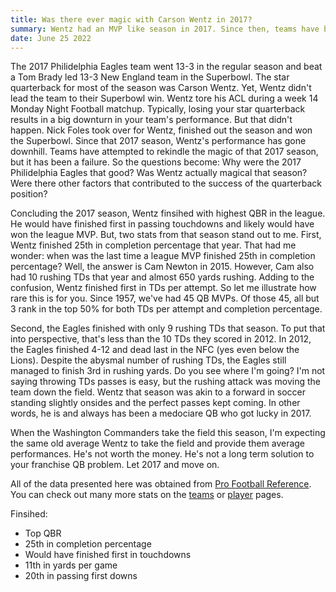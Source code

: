 ```yaml
---
title: Was there ever magic with Carson Wentz in 2017?
summary: Wentz had an MVP like season in 2017. Since then, teams have been trying unsuccessfully to rekindle that magic. Was there magic in the first place or were there other factors that lead to 2017 Philidelphia Eagles?
date: June 25 2022
---
```


The 2017 Philidelphia Eagles team went 13-3 in the regular season and beat a Tom Brady led 13-3 New England team in the Superbowl. The star quarterback for most of the season was Carson Wentz. Yet, Wentz didn't lead the team to their Superbowl win. Wentz tore his ACL during a week 14 Monday Night Football matchup. Typically, losing your star quarterback results in a big downturn in your team's performance. But that didn't happen. Nick Foles took over for Wentz, finished out the season and won the Superbowl. Since that 2017 season, Wentz's performance has gone downhill. Teams have attempted to rekindle the magic of that 2017 season, but it has been a failure. So the questions become: Why were the 2017 Philidelphia Eagles that good? Was Wentz actually magical that season? Were there other factors that contributed to the success of the quarterback position?

Concluding the 2017 season, Wentz finsihed with highest QBR in the league. He would have finished first in passing touchdowns and likely would have won the league MVP. But, two stats from that season stand out to me. First, Wentz finished 25th in completion percentage that year. That had me wonder: when was the last time a league MVP finished 25th in completion percentage? Well, the answer is Cam Newton in 2015. However, Cam also had 10 rushing TDs that year and almost 650 yards rushing. Adding to the confusion, Wentz finished first in TDs per attempt. So let me illustrate how rare this is for you. Since 1957, we've had 45 QB MVPs. Of those 45, all but 3 rank in the top 50% for both TDs per attempt and completion percentage.

<Wentz />

Second, the Eagles finished with only 9 rushing TDs that season. To put that into perspective, that's less than the 10 TDs they scored in 2012. In 2012, the Eagles finished 4-12 and dead last in the NFC (yes even below the Lions). Despite the abysmal number of rushing TDs, the Eagles still managed to finish 3rd in rushing yards. Do you see where I'm going? I'm not saying throwing TDs passes is easy, but the rushing attack was moving the team down the field. Wentz that season was akin to a forward in soccer standing slightly onsides and the perfect passes kept coming. In other words, he is and always has been a medociare QB who got lucky in 2017.

When the Washington Commanders take the field this season, I'm expecting the same old average Wentz to take the field and provide them average performances. He's not worth the money. He's not a long term solution to your franchise QB problem. Let 2017 and move on.

All of the data presented here was obtained from [Pro Football Reference](https://www.pro-football-reference.com). You can check out many more stats on the [teams](/team-charts) or [player](player-charts) pages.

Finsihed:
* Top QBR
* 25th in completion percentage
* Would have finished first in touchdowns
* 11th in yards per game
* 20th in passing first downs

